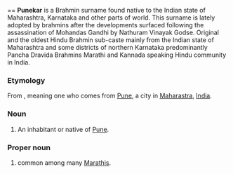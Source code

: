 == '''Punekar'''  is a Brahmin surname found native to the Indian state of Maharashtra, Karnataka and other parts of world. This surname is lately adopted by brahmins after the developments surfaced following the assassination of Mohandas Gandhi by Nathuram Vinayak Godse. Original and the oldest Hindu Brahmin sub-caste mainly from the Indian state of Maharashtra and some districts of northern Karnataka predominantly Pancha Dravida Brahmins Marathi and Kannada speaking Hindu community in India. 
{{wikipedia|Pune}}

===Etymology===
From {{etyl|mr|en}}, meaning one who comes from [[Pune]], a city in [[Maharastra]], [[India]].

===Noun===
{{en-noun}}

# An inhabitant or native of [[Pune]].

===Proper noun===
{{en-proper noun}}

# {{surname|from=India|dot=}} common among many [[Marathi]]s.